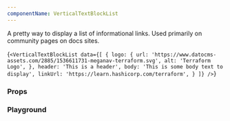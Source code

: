 ```yaml
---
componentName: VerticalTextBlockList
---
```


A pretty way to display a list of informational links. Used primarily on community pages on docs sites.

<LiveComponent>{`<VerticalTextBlockList
  data={[
    {
      logo: {
        url: 'https://www.datocms-assets.com/2885/1536611731-meganav-terraform.svg',
        alt: 'Terraform Logo',
      },
      header: 'This is a header',
      body: 'This is some body text to display',
      linkUrl: 'https://learn.hashicorp.com/terraform',
    }
  ]}
/>`}</LiveComponent>

### Props

<PropsTable props={componentProps} />

### Playground

<!-- <KnobsComponent knobs={componentProps} /> -->

